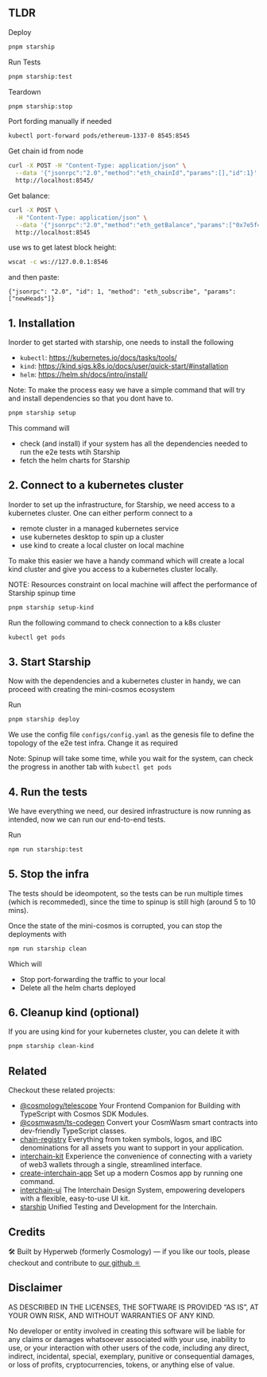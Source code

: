 ## TLDR

Deploy

```sh
pnpm starship
```

Run Tests

```sh
pnpm starship:test
```

Teardown

```sh
pnpm starship:stop
```

Port fording manually if needed
```sh
kubectl port-forward pods/ethereum-1337-0 8545:8545
```

Get chain id from node
```sh
curl -X POST -H "Content-Type: application/json" \
  --data '{"jsonrpc":"2.0","method":"eth_chainId","params":[],"id":1}' \
  http://localhost:8545/
```

Get balance:
```sh
curl -X POST \
  -H "Content-Type: application/json" \
  --data '{"jsonrpc":"2.0","method":"eth_getBalance","params":["0x7e5f4552091a69125d5dfcb7b8c2659029395bdf", "latest"],"id":1}' \
  http://localhost:8545
```

use ws to get latest block height:
```sh
wscat -c ws://127.0.0.1:8546
```
and then paste:
```
{"jsonrpc": "2.0", "id": 1, "method": "eth_subscribe", "params": ["newHeads"]}
```

## 1. Installation

Inorder to get started with starship, one needs to install the following

- `kubectl`: https://kubernetes.io/docs/tasks/tools/
- `kind`: https://kind.sigs.k8s.io/docs/user/quick-start/#installation
- `helm`: https://helm.sh/docs/intro/install/

Note: To make the process easy we have a simple command that will try and install dependencies
so that you dont have to.

```bash
pnpm starship setup
```

This command will

- check (and install) if your system has all the dependencies needed to run the e2e tests wtih Starship
- fetch the helm charts for Starship

## 2. Connect to a kubernetes cluster

Inorder to set up the infrastructure, for Starship, we need access to a kubernetes cluster.
One can either perform connect to a

- remote cluster in a managed kubernetes service
- use kubernetes desktop to spin up a cluster
- use kind to create a local cluster on local machine

To make this easier we have a handy command which will create a local kind cluster and give you access
to a kubernetes cluster locally.

NOTE: Resources constraint on local machine will affect the performance of Starship spinup time

```bash
pnpm starship setup-kind
```

Run the following command to check connection to a k8s cluster

```bash
kubectl get pods
```

## 3. Start Starship

Now with the dependencies and a kubernetes cluster in handy, we can proceed with creating the mini-cosmos ecosystem

Run

```bash
pnpm starship deploy
```

We use the config file `configs/config.yaml` as the genesis file to define the topology of the e2e test infra. Change it as required

Note: Spinup will take some time, while you wait for the system, can check the progress in another tab with `kubectl get pods`

## 4. Run the tests

We have everything we need, our desired infrastructure is now running as intended, now we can run
our end-to-end tests.

Run

```bash
npm run starship:test
```

## 5. Stop the infra

The tests should be ideompotent, so the tests can be run multiple times (which is recommeded), since the time to spinup is still high (around 5 to 10 mins).

Once the state of the mini-cosmos is corrupted, you can stop the deployments with

```bash
npm run starship clean
```

Which will

- Stop port-forwarding the traffic to your local
- Delete all the helm charts deployed

## 6. Cleanup kind (optional)

If you are using kind for your kubernetes cluster, you can delete it with

```bash
pnpm starship clean-kind
```

## Related

Checkout these related projects:

- [@cosmology/telescope](https://github.com/hyperweb-io/telescope) Your Frontend Companion for Building with TypeScript with Cosmos SDK Modules.
- [@cosmwasm/ts-codegen](https://github.com/CosmWasm/ts-codegen) Convert your CosmWasm smart contracts into dev-friendly TypeScript classes.
- [chain-registry](https://github.com/hyperweb-io/chain-registry) Everything from token symbols, logos, and IBC denominations for all assets you want to support in your application.
- [interchain-kit](https://github.com/hyperweb-io/interchain-kit) Experience the convenience of connecting with a variety of web3 wallets through a single, streamlined interface.
- [create-interchain-app](https://github.com/hyperweb-io/create-interchain-app) Set up a modern Cosmos app by running one command.
- [interchain-ui](https://github.com/hyperweb-io/interchain-ui) The Interchain Design System, empowering developers with a flexible, easy-to-use UI kit.
- [starship](https://github.com/hyperweb-io/starship) Unified Testing and Development for the Interchain.

## Credits

🛠 Built by Hyperweb (formerly Cosmology) — if you like our tools, please checkout and contribute to [our github ⚛️](https://github.com/hyperweb-io)

## Disclaimer

AS DESCRIBED IN THE LICENSES, THE SOFTWARE IS PROVIDED “AS IS”, AT YOUR OWN RISK, AND WITHOUT WARRANTIES OF ANY KIND.

No developer or entity involved in creating this software will be liable for any claims or damages whatsoever associated with your use, inability to use, or your interaction with other users of the code, including any direct, indirect, incidental, special, exemplary, punitive or consequential damages, or loss of profits, cryptocurrencies, tokens, or anything else of value.
